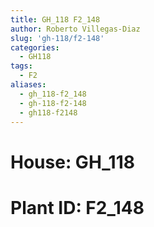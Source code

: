 ```yaml
---
title: GH_118 F2_148
author: Roberto Villegas-Diaz
slug: 'gh-118/f2-148'
categories:
  - GH118
tags:
  - F2
aliases:
  - gh_118-f2_148
  - gh-118-f2-148
  - gh118-f2148
---
```


# **House**: GH_118
# **Plant ID**: F2_148
